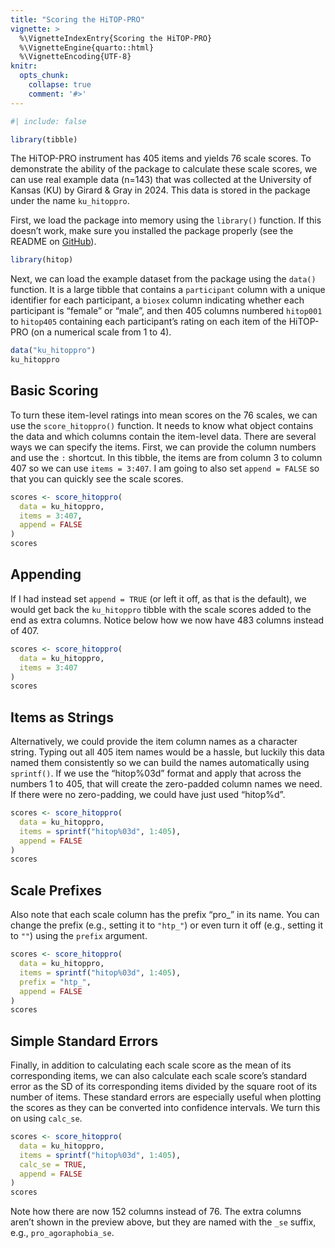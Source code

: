 ```yaml
---
title: "Scoring the HiTOP-PRO"
vignette: >
  %\VignetteIndexEntry{Scoring the HiTOP-PRO}
  %\VignetteEngine{quarto::html}
  %\VignetteEncoding{UTF-8}
knitr:
  opts_chunk:
    collapse: true
    comment: '#>'
---
```


```r
#| include: false

library(tibble)
```


The HiTOP-PRO instrument has 405 items and yields 76 scale scores. To demonstrate the ability of the package to calculate these scale scores, we can use real example data (n=143) that was collected at the University of Kansas (KU) by Girard & Gray in 2024. This data is stored in the package under the name `ku_hitoppro`.

First, we load the package into memory using the `library()` function. If this doesn't work, make sure you installed the package properly (see the README on [GitHub](https://github.com/jmgirard/hitop)).

```r
library(hitop)
```

Next, we can load the example dataset from the package using the `data()` function. It is a large tibble that contains a `participant` column with a unique identifier for each participant, a `biosex` column indicating whether each participant is "female" or "male", and then 405 columns numbered `hitop001` to `hitop405` containing each participant's rating on each item of the HiTOP-PRO (on a numerical scale from 1 to 4).

```r
data("ku_hitoppro")
ku_hitoppro
```

## Basic Scoring

To turn these item-level ratings into mean scores on the 76 scales, we can use the `score_hitoppro()` function. It needs to know what object contains the data and which columns contain the item-level data. There are several ways we can specify the items. First, we can provide the column numbers and use the `:` shortcut. In this tibble, the items are from column 3 to column 407 so we can use `items = 3:407`. I am going to also set `append = FALSE` so that you can quickly see the scale scores.

```r
scores <- score_hitoppro(
  data = ku_hitoppro,
  items = 3:407,
  append = FALSE
)
scores
```

## Appending

If I had instead set `append = TRUE` (or left it off, as that is the default), we would get back the `ku_hitoppro` tibble with the scale scores added to the end as extra columns. Notice below how we now have 483 columns instead of 407.

```r
scores <- score_hitoppro(
  data = ku_hitoppro,
  items = 3:407
)
scores
```

## Items as Strings

Alternatively, we could provide the item column names as a character string. Typing out all 405 item names would be a hassle, but luckily this data named them consistently so we can build the names automatically using `sprintf()`. If we use the "hitop%03d" format and apply that across the numbers 1 to 405, that will create the zero-padded column names we need. If there were no zero-padding, we could have just used "hitop%d".

```r
scores <- score_hitoppro(
  data = ku_hitoppro,
  items = sprintf("hitop%03d", 1:405),
  append = FALSE
)
scores
```

## Scale Prefixes

Also note that each scale column has the prefix "pro_" in its name. You can change the prefix (e.g., setting it to `"htp_"`) or even turn it off (e.g., setting it to `""`) using the `prefix` argument.

```r
scores <- score_hitoppro(
  data = ku_hitoppro,
  items = sprintf("hitop%03d", 1:405),
  prefix = "htp_",
  append = FALSE
)
scores
```

## Simple Standard Errors

Finally, in addition to calculating each scale score as the mean of its corresponding items, we can also calculate each scale score's standard error as the SD of its corresponding items divided by the square root of its number of items. These standard errors are especially useful when plotting the scores as they can be converted into confidence intervals. We turn this on using `calc_se`.

```r
scores <- score_hitoppro(
  data = ku_hitoppro,
  items = sprintf("hitop%03d", 1:405),
  calc_se = TRUE,
  append = FALSE
)
scores
```

Note how there are now 152 columns instead of 76. The extra columns aren't shown in the preview above, but they are named with the `_se` suffix, e.g., `pro_agoraphobia_se`.
